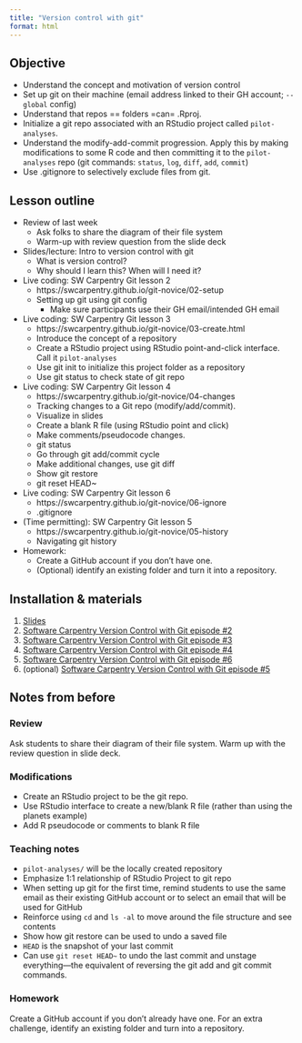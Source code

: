 ```yaml
---
title: "Version control with git"
format: html
---
```


## Objective

-   Understand the concept and motivation of version control
-   Set up git on their machine (email address linked to their GH account; `--global` config)
-   Understand that repos == folders =can= .Rproj.
-   Initialize a git repo associated with an RStudio project called `pilot-analyses`.
-   Understand the modify-add-commit progression. Apply this by making modifications to some R code and then committing it to the `pilot-analyses` repo (git commands: `status`, `log`, `diff`, `add`, `commit`)
-   Use .gitignore to selectively exclude files from git.

## Lesson outline

-   Review of last week
    -   Ask folks to share the diagram of their file system
    -   Warm-up with review question from the slide deck
-   Slides/lecture: Intro to version control with git
    -   What is version control?
    -   Why should I learn this? When will I need it?
-   Live coding: SW Carpentry Git lesson 2
    -   https://swcarpentry.github.io/git-novice/02-setup
    -   Setting up git using git config
        -   Make sure participants use their GH email/intended GH email
-   Live coding: SW Carpentry Git lesson 3
    -   https://swcarpentry.github.io/git-novice/03-create.html
    -   Introduce the concept of a repository
    -   Create a RStudio project using RStudio point-and-click interface. Call it `pilot-analyses`
    -   Use git init to initialize this project folder as a repository
    -   Use git status to check state of git repo
-   Live coding: SW Carpentry Git lesson 4
    -   https://swcarpentry.github.io/git-novice/04-changes
    -   Tracking changes to a Git repo (modify/add/commit).
    -   Visualize in slides
    -   Create a blank R file (using RStudio point and click)
    -   Make comments/pseudocode changes.
    -   git status
    -   Go through git add/commit cycle
    -   Make additional changes, use git diff
    -   Show git restore
    -   git reset HEAD\~
-   Live coding: SW Carpentry Git lesson 6
    -   https://swcarpentry.github.io/git-novice/06-ignore
    -   .gitignore
-   (Time permitting): SW Carpentry Git lesson 5
    -   https://swcarpentry.github.io/git-novice/05-history
    -   Navigating git history
-   Homework:
    -   Create a GitHub account if you don't have one.
    -   (Optional) identify an existing folder and turn it into a repository.

## Installation & materials

1.  [Slides](https://docs.google.com/presentation/d/1sbHdLtxfVFv-4V6tY_P89zhnxCA49rKwW3B3RBBv7Qg/edit#slide=id.p)
2.  [Software Carpentry Version Control with Git episode #2](https://swcarpentry.github.io/git-novice/02-setup)
3.  [Software Carpentry Version Control with Git episode #3](https://swcarpentry.github.io/git-novice/03-create)
4.  [Software Carpentry Version Control with Git episode #4](https://swcarpentry.github.io/git-novice/04-changes)
5.  [Software Carpentry Version Control with Git episode #6](https://swcarpentry.github.io/git-novice/06-ignore)
6.  (optional) [Software Carpentry Version Control with Git episode #5](https://swcarpentry.github.io/git-novice/05-history)

## Notes from before

### Review

Ask students to share their diagram of their file system. Warm up with the review question in slide deck.

### Modifications

-   Create an RStudio project to be the git repo.
-   Use RStudio interface to create a new/blank R file (rather than using the planets example)
-   Add R pseudocode or comments to blank R file

### Teaching notes

-   `pilot-analyses/` will be the locally created repository
-   Emphasize 1:1 relationship of RStudio Project to git repo
-   When setting up git for the first time, remind students to use the same email as their existing GitHub account or to select an email that will be used for GitHub
-   Reinforce using `cd` and `ls -al` to move around the file structure and see contents
-   Show how git restore can be used to undo a saved file
-   `HEAD` is the snapshot of your last commit
-   Can use `git reset HEAD~` to undo the last commit and unstage everything---the equivalent of reversing the git add and git commit commands.

### Homework

Create a GitHub account if you don't already have one. For an extra challenge, identify an existing folder and turn into a repository.
